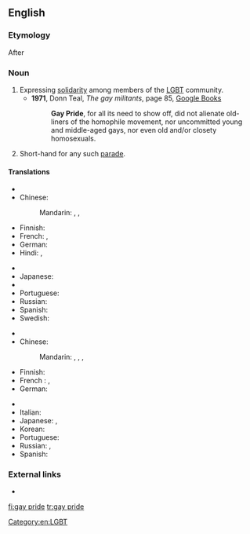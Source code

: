 ==English==

===Etymology===
After {{term|black pride}}
{{wikipedia}}
{{rfc|lang=en}}
===Noun===
{{en-noun|head=[[gay]] [[pride]]|-}}

# Expressing [[solidarity]] among members of the [[LGBT]] community.
#* '''1971''', Donn Teal, ''The gay militants'', page 85, [http://books.google.co.uk/books?id=iyUEAQAAIAAJ&q=gay+pride&dq=gay+pride&hl=en&sa=X&ei=kZeqT72_C8bBhAeG8ImjAg&redir_esc=y Google Books]
#*: '''Gay Pride''', for all its need to show off, did not alienate old-liners of the homophile movement, nor uncommitted young and middle-aged gays, nor even old and/or closety homosexuals.
# Short-hand for any such [[parade]].

====Translations====
{{trans-top|expression of solidarity}}
* {{trreq|ar}}
* Chinese:
*: Mandarin: {{t|cmn|同性戀自豪|sc=Hani}}, {{t|cmn|同性恋自豪|tr=tóngxìngliàn zìháo|sc=Hani}}, {{t|cmn|同志自豪|tr=tóngzhì zìháo|sc=Hani}}
* Finnish: {{t+|fi|pride}}
* French: {{t|fr|Gay Pride|m}}, {{t|fr|Fierté Gaie|f}}
* German: {{t|de|Gay Pride}}
* Hindi: {{t|hi|गे प्राइड|m|tr=gē prā'iḍ|sc=Deva}}, {{t|hi|गे गर्व|m|tr=gē garv|sc=Deva}}
{{trans-mid}}
* {{trreq|it}}
* Japanese: {{t|ja|ゲイ・プライド|tr=gei-puraido|sc=Jpan}}
* {{trreq|ko}}
* Portuguese: {{t|pt|orgulho gay|m}}
* Russian: {{t|ru|гей-прайд|m|tr=gej-prájd|sc=Cyrl}}
* Spanish: {{t|es|orgullo gay|m}}
* Swedish: {{t+|sv|pride|c}}
{{trans-bottom}}

{{trans-top|parade}}
* {{trreq|ar}}
* Chinese:
*: Mandarin: {{t|cmn|同性戀遊行|sc=Hani}}, {{t|cmn|同性戀游行|tr=tóngxìngliàn yóuxíng|sc=Hani}}, {{t|cmn|同志遊行|sc=Hani}}, {{t|cmn|同志游行|tr=tóngzhì yóuxíng|sc=Hani}}
* Finnish: {{t|fi|pride-paraati}}
* French : {{t|fr|gay pride}}, {{t|fr|marche des fiertés}}
* German: {{t|de|Gay Parade|f}}
{{trans-mid}}
* {{trreq|hi}}
* Italian: {{t|it|gay pride|m}}
* Japanese: {{t|ja|ゲイ・パレード|tr=gei-parēdo|sc=Jpan}}, {{t|ja|ゲイ・プライド|tr=gei-puraido|sc=Jpan}}
* Korean: {{t|ko|게이 퍼레이드|tr=gei peoreideu|sc=Kore}}
* Portuguese: {{t|pt|parada gay|f}}
* Russian: {{t+|ru|гей-парад|m|tr=gej-parád|sc=Cyrl}}, {{t|ru|гей-прайд|tr=gej-prájd|sc=Cyrl}}
* Spanish: {{t|es|desfile gay|m}}
{{trans-bottom}}

===External links===
* {{pedia|Black pride}}

[[Category:en:LGBT]]

[[fi:gay pride]]
[[tr:gay pride]]